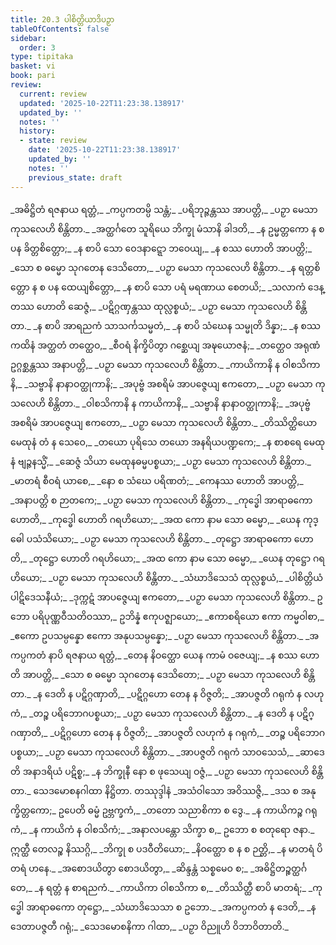 ```yaml
---
title: 20.3 ပါစိတ္တိယာဒိပဉှာ
tableOfContents: false
sidebar:
  order: 3
type: tipitaka
basket: vi
book: pari
review:
  current: review
  updated: '2025-10-22T11:23:38.138917'
  updated_by: ''
  notes: ''
  history:
  - state: review
    date: '2025-10-22T11:23:38.138917'
    updated_by: ''
    notes: ''
    previous_state: draft
---
```



<ReviewStatus review={frontmatter.review} showDetails={true} />

<HypothesisAnnotation frontmatter={frontmatter} />

<DynamicBreadcrumb />

<Division number="481" book="pari" e="ch" v="5" p="377">

<Paragraph number="2369" type="verses" book="pari">
_အဓိဋ္ဌိတံ ရဇနာယ ရတ္တံ,_  
_ကပ္ပကတမ္ပိ သန္တံ;_  
_ပရိဘုဉ္ဇန္တဿ အာပတ္တိ,_  
_ပဉှာ မေသာ ကုသလေဟိ စိန္တိတာ._  

</Paragraph>

<Paragraph number="2370" type="verses" book="pari">
_အတ္ထင်္ဂတေ သူရိယေ ဘိက္ခု မံသာနိ ခါဒတိ,_  
_န ဥမ္မတ္တကော န စ ပန ခိတ္တစိတ္တော;_  
_န စာပိ သော ဝေဒနာဋ္ဋော ဘဝေယျ,_  
_န စဿ ဟောတိ အာပတ္တိ;_  
_သော စ ဓမ္မော သုဂတေန ဒေသိတော,_  
_ပဉှာ မေသာ ကုသလေဟိ စိန္တိတာ._  

</Paragraph>

<Paragraph number="2371" type="verses" book="pari">
_န ရတ္တစိတ္တော န စ ပန ထေယျစိတ္တော,_  
_န စာပိ သော ပရံ မရဏာယ စေတယိ;_  
_သလာကံ ဒေန္တဿ ဟောတိ ဆေဇ္ဇံ,_  
_ပဋိဂ္ဂဏှန္တဿ ထုလ္လစ္စယံ;_  
_ပဉှာ မေသာ ကုသလေဟိ စိန္တိတာ._  

</Paragraph>

<Paragraph number="2372" type="verses" book="pari">
_န စာပိ အာရညကံ သာသင်္ကသမ္မတံ,_  
_န စာပိ သံဃေန သမ္မုတိ ဒိန္နာ;_  
_န စဿ ကထိနံ အတ္ထတံ တတ္ထေဝ,_  
_စီဝရံ နိက္ခိပိတွာ ဂစ္ဆေယျ အဍ္ဎယောဇနံ;_  
_တတ္ထေဝ အရုဏံ ဥဂ္ဂစ္ဆန္တဿ အနာပတ္တိ,_  
_ပဉှာ မေသာ ကုသလေဟိ စိန္တိတာ._  

</Paragraph>

<Paragraph number="2373" type="verses" book="pari">
_ကာယိကာနိ န ဝါစသိကာနိ,_  
_သဗ္ဗာနိ နာနာဝတ္ထုကာနိ;_  
_အပုဗ္ဗံ အစရိမံ အာပဇ္ဇေယျ ဧကတော,_  
_ပဉှာ မေသာ ကုသလေဟိ စိန္တိတာ._  

</Paragraph>

<Paragraph number="2374" type="verses" book="pari">
_ဝါစသိကာနိ န ကာယိကာနိ,_  
_သဗ္ဗာနိ နာနာဝတ္ထုကာနိ;_  
_အပုဗ္ဗံ အစရိမံ အာပဇ္ဇေယျ ဧကတော,_  
_ပဉှာ မေသာ ကုသလေဟိ စိန္တိတာ._  

</Paragraph>

<Paragraph number="2375" type="verses" book="pari">
_တိဿိတ္ထိယော မေထုနံ တံ န သေဝေ,_  
_တယော ပုရိသေ တယော အနရိယပဏ္ဍကေ;_  
_န စာစရေ မေထုနံ ဗျဉ္ဇနသ္မိံ,_  
_ဆေဇ္ဇံ သိယာ မေထုနဓမ္မပစ္စယာ;_  
_ပဉှာ မေသာ ကုသလေဟိ စိန္တိတာ._  

</Paragraph>

<Paragraph number="2376" type="verses" book="pari">
_မာတရံ စီဝရံ ယာစေ,_  
_နော စ သံဃေ ပရိဏတံ;_  
_ကေနဿ ဟောတိ အာပတ္တိ,_  
_အနာပတ္တိ စ ဉာတကေ;_  
_ပဉှာ မေသာ ကုသလေဟိ စိန္တိတာ._  

</Paragraph>

<Paragraph number="2377" type="verses" book="pari">
_ကုဒ္ဓေါ အာရာဓကော ဟောတိ,_  
_ကုဒ္ဓေါ ဟောတိ ဂရဟိယော;_  
_အထ ကော နာမ သော ဓမ္မော,_  
_ယေန ကုဒ္ဓေါ ပသံသိယော;_  
_ပဉှာ မေသာ ကုသလေဟိ စိန္တိတာ._  

</Paragraph>

<Paragraph number="2378" type="verses" book="pari">
_တုဋ္ဌော အာရာဓကော ဟောတိ,_  
_တုဋ္ဌော ဟောတိ ဂရဟိယော;_  
_အထ ကော နာမ သော ဓမ္မော,_  
_ယေန တုဋ္ဌော ဂရဟိယော;_  
_ပဉှာ မေသာ ကုသလေဟိ စိန္တိတာ._  

</Paragraph>

<Paragraph number="2379" type="verses" book="pari">
_သံဃာဒိသေသံ ထုလ္လစ္စယံ,_  
_ပါစိတ္တိယံ ပါဋိဒေသနီယံ;_  
_ဒုက္ကဋံ အာပဇ္ဇေယျ ဧကတော,_  
_ပဉှာ မေသာ ကုသလေဟိ စိန္တိတာ._  

</Paragraph>

<Paragraph number="2380" book="pari">
ဥဘော ပရိပုဏ္ဏဝီသတိဝဿာ,_  
ဥဘိန္နံ ဧကုပဇ္ဈာယော;_  
_ဧကာစရိယော ဧကာ ကမ္မဝါစာ,_  
_ဧကော ဥပသမ္ပန္နော ဧကော အနုပသမ္ပန္နော;_  
_ပဉှာ မေသာ ကုသလေဟိ စိန္တိတာ._  

</Paragraph>

<Paragraph number="2381" type="verses" book="pari">
_အကပ္ပကတံ နာပိ ရဇနာယ ရတ္တံ,_  
_တေန နိဝတ္ထော ယေန ကာမံ ဝဇေယျ;_  
_န စဿ ဟောတိ အာပတ္တိ,_  
_သော စ ဓမ္မော သုဂတေန ဒေသိတော;_  
_ပဉှာ မေသာ ကုသလေဟိ စိန္တိတာ._  

</Paragraph>

<Paragraph number="2382" type="verses" book="pari">
_န ဒေတိ န ပဋိဂ္ဂဏှာတိ,_  
_ပဋိဂ္ဂဟော တေန န ဝိဇ္ဇတိ;_  
_အာပဇ္ဇတိ ဂရုကံ န လဟုကံ,_  
_တဉ္စ ပရိဘောဂပစ္စယာ;_  
_ပဉှာ မေသာ ကုသလေဟိ စိန္တိတာ._  

</Paragraph>

<Paragraph number="2383" type="verses" book="pari">
_န ဒေတိ န ပဋိဂ္ဂဏှာတိ,_  
_ပဋိဂ္ဂဟော တေန န ဝိဇ္ဇတိ;_  
_အာပဇ္ဇတိ လဟုကံ န ဂရုကံ,_  
_တဉ္စ ပရိဘောဂပစ္စယာ;_  
_ပဉှာ မေသာ ကုသလေဟိ စိန္တိတာ._  

</Paragraph>

<Paragraph number="2384" type="verses" book="pari">
_အာပဇ္ဇတိ ဂရုကံ သာဝသေသံ,_  
_ဆာဒေတိ အနာဒရိယံ ပဋိစ္စ;_  
_န ဘိက္ခုနီ နော စ ဖုသေယျ ဝဇ္ဇံ,_  
_ပဉှာ မေသာ ကုသလေဟိ စိန္တိတာ._  


</Paragraph>
</Division>

<Paragraph number="2385" type="center" book="pari">
သေဒမောစနဂါထာ နိဋ္ဌိတာ.



</Paragraph>

<Paragraph number="2386" type="center" book="pari">
တဿုဒ္ဒါနံ


</Paragraph>

<Paragraph number="2387" type="verses" book="pari">
_အသံဝါသော အဝိဿဇ္ဇိ,_  
_ဒသ စ အနုက္ခိတ္တကော;_  
ဥပေတိ ဓမ္မံ ဥဗ္ဘက္ခကံ,_  
_တတော သညာစိကာ စ ဒွေ._  

</Paragraph>

<Paragraph number="2388" type="verses" book="pari">
_န ကာယိကဉ္စ ဂရုကံ,_  
_န ကာယိကံ န ဝါစသိကံ;_  
_အနာလပန္တော သိက္ခာ စ,_  
ဥဘော စ စတုရော ဇနာ._  

</Paragraph>

<Paragraph number="2389" type="verses" book="pari">
ဣတ္ထီ တေလဉ္စ နိဿဂ္ဂိ,_  
_ဘိက္ခု စ ပဒဝီတိယော;_  
_နိဝတ္ထော စ န စ ဉတ္တိ,_  
_န မာတရံ ပိတရံ ဟနေ._  

</Paragraph>

<Paragraph number="2390" type="verses" book="pari">
_အစောဒယိတွာ စောဒယိတွာ,_  
_ဆိန္ဒန္တံ သစ္စမေဝ စ;_  
_အဓိဋ္ဌိတဉ္စတ္ထင်္ဂတေ,_  
_န ရတ္တံ န စာရညကံ._  

</Paragraph>

<Paragraph number="2391" type="verses" book="pari">
_ကာယိကာ ဝါစသိကာ စ,_  
_တိဿိတ္ထီ စာပိ မာတရံ;_  
_ကုဒ္ဓေါ အာရာဓကော တုဋ္ဌော,_  
_သံဃာဒိသေသာ စ ဥဘော._  

</Paragraph>

<Paragraph number="2392" type="verses" book="pari">
_အကပ္ပကတံ န ဒေတိ,_  
_န ဒေတာပဇ္ဇတီ ဂရုံ;_  
_သေဒမောစနိကာ ဂါထာ,_  
_ပဉှာ ဝိညူဟိ ဝိဘာဝိတာတိ._
</Paragraph>